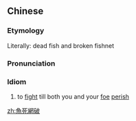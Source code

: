 {{also|鱼死网破}}
==Chinese==
{{zh-forms|s=鱼死网破}}

===Etymology===
Literally: dead fish and broken fishnet

===Pronunciation===
{{zh-pron
|m=yúsǐwǎngpò
|cat=id
}}

===Idiom===
{{zh-idiom}}
# to [[fight]] till both you and your [[foe]] [[perish]]

[[zh:魚死網破]]